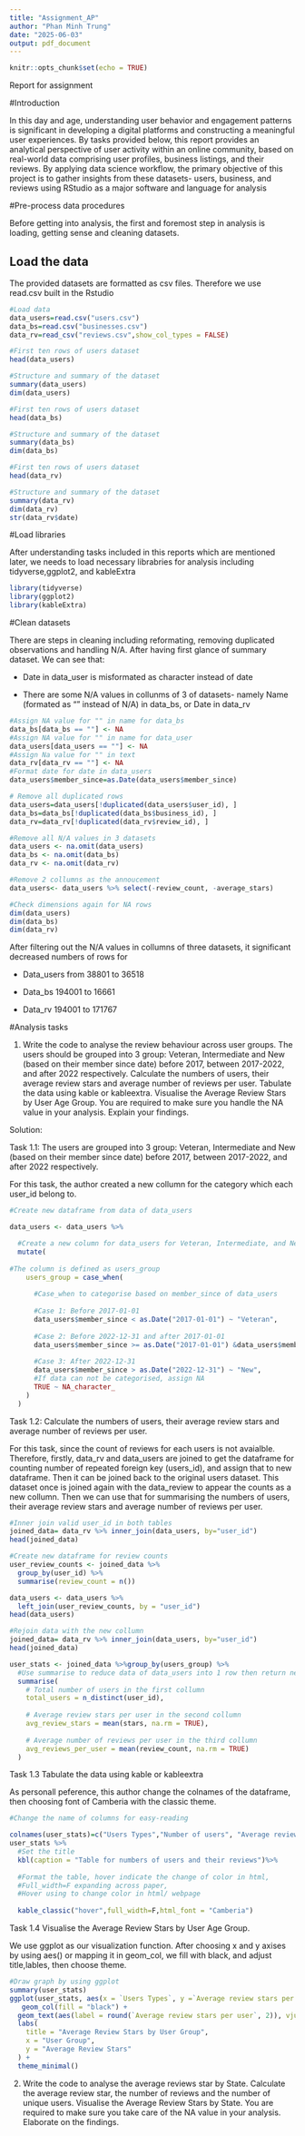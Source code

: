 ```yaml
---
title: "Assignment_AP"
author: "Phan Minh Trung"
date: "2025-06-03"
output: pdf_document
---
```


```r
knitr::opts_chunk$set(echo = TRUE)
```


Report for assignment 

#Introduction

In this day and age, understanding user behavior and engagement patterns is significant in developing a digital platforms and constructing a  meaningful user experiences. By tasks provided below, this report provides an analytical perspective of user activity within an online community, based on real-world data comprising user profiles, business listings, and their reviews. By applying data science workflow, the primary objective of this project is to gather insights from these datasets- users, business, and reviews using RStudio as a major software and language for analysis 

#Pre-process data procedures

Before getting into analysis, the first and foremost step in analysis is loading, getting sense and cleaning datasets. 

## Load the data

The provided datasets are formatted as csv files. Therefore we use read.csv built in the Rstudio

```r
#Load data
data_users=read.csv("users.csv")
data_bs=read.csv("businesses.csv")
data_rv=read_csv("reviews.csv",show_col_types = FALSE)
```


```r
#First ten rows of users dataset
head(data_users)
```
```r
#Structure and summary of the dataset
summary(data_users)
dim(data_users)
```


```r
#First ten rows of users dataset
head(data_bs)

```

```r
#Structure and summary of the dataset
summary(data_bs)
dim(data_bs)
```

```r
#First ten rows of users dataset
head(data_rv)
```


```r
#Structure and summary of the dataset
summary(data_rv)
dim(data_rv)
str(data_rv$date)
```

#Load libraries

After understanding tasks included in this reports which are mentioned later, we needs to load necessary librabries for analysis including tidyverse,ggplot2, and kableExtra

```r
library(tidyverse)
library(ggplot2)
library(kableExtra)
```

#Clean datasets

There are steps in cleaning including reformating, removing duplicated observations and handling N/A. After having first glance of summary dataset. We can see that:

- Date in data_user is misformated as character instead of date

- There are some N/A values in collunms of 3 of datasets- namely Name (formated as "" instead of N/A) in data_bs, or Date in data_rv

```r
#Assign NA value for "" in name for data_bs
data_bs[data_bs == ""] <- NA
#Assign NA value for "" in name for data_user
data_users[data_users == ""] <- NA
#Assign Na value for "" in text
data_rv[data_rv == ""] <- NA
#Format date for date in data_users
data_users$member_since=as.Date(data_users$member_since)

# Remove all duplicated rows
data_users=data_users[!duplicated(data_users$user_id), ]
data_bs=data_bs[!duplicated(data_bs$business_id), ]
data_rv=data_rv[!duplicated(data_rv$review_id), ]

#Remove all N/A values in 3 datasets
data_users <- na.omit(data_users)
data_bs <- na.omit(data_bs)
data_rv <- na.omit(data_rv)

#Remove 2 collumns as the annoucement 
data_users<- data_users %>% select(-review_count, -average_stars)
```

```r
#Check dimensions again for NA rows
dim(data_users)
dim(data_bs)
dim(data_rv)
```

After filtering out the N/A values in collumns of three datasets, it significant decreased numbers of rows for 

- Data_users from 38801 to 36518    

- Data_bs 194001 to 16661 

- Data_rv 194001 to 171767  


#Analysis tasks

1. Write the code to analyse the review behaviour across user groups. The users should be grouped into 3 group: Veteran, Intermediate and New (based on their member since date) before 2017, between 2017-2022, and after 2022 respectively. Calculate the numbers of users, their average review stars and average number of reviews per user. Tabulate the data using kable or kableextra. Visualise the Average Review Stars by User Age Group. You are required to make sure you handle the NA value in your analysis. Explain your findings.

Solution:

Task 1.1: The users are grouped into 3 group: Veteran, Intermediate and New (based on their member since date) before 2017, between 2017-2022, and after 2022 respectively.

For this task, the author created a new collumn for the category which each user_id belong to. 


```r
#Create new dataframe from data of data_users

data_users <- data_users %>%

  #Create a new column for data_users for Veteran, Intermediate, and New by mutate
  mutate( 
    
#The column is defined as users_group
    users_group = case_when(
      
      #Case_when to categorise based on member_since of data_users
      
      #Case 1: Before 2017-01-01
      data_users$member_since < as.Date("2017-01-01") ~ "Veteran",
      
      #Case 2: Before 2022-12-31 and after 2017-01-01
      data_users$member_since >= as.Date("2017-01-01") &data_users$member_since <= as.Date("2022-12-31") ~ "Intermediate",
      
      #Case 3: After 2022-12-31
      data_users$member_since > as.Date("2022-12-31") ~ "New",
      #If data can not be categorised, assign NA
      TRUE ~ NA_character_
    )
  )
```

Task 1.2: Calculate the numbers of users, their average review stars and average number of reviews per user.

For this task, since the count of reviews for each users is not avaialble. Therefore, firstly, data_rv and data_users are joined to get the dataframe for counting number of repeated foreign key (users_id), and assign that to new dataframe. Then it can be joined back to the original users dataset. This dataset once is joined again with the data_review to appear the counts as a new collumn. Then we can use that for summarising the numbers of users, their average review stars and average number of reviews per user. 

```r

#Inner join valid user_id in both tables 
joined_data= data_rv %>% inner_join(data_users, by="user_id")
head(joined_data)

#Create new dataframe for review counts
user_review_counts <- joined_data %>%
  group_by(user_id) %>%
  summarise(review_count = n())

data_users <- data_users %>%
  left_join(user_review_counts, by = "user_id")
head(data_users)

#Rejoin data with the new collumn
joined_data= data_rv %>% inner_join(data_users, by="user_id")
head(joined_data)

user_stats <- joined_data %>%group_by(users_group) %>% 
  #Use summarise to reduce data of data_users into 1 row then return neeeded statistics as defined names like total_users,avg_review_stars...
  summarise(
    # Total number of users in the first collumn
    total_users = n_distinct(user_id),
    
    # Average review stars per user in the second collumn
    avg_review_stars = mean(stars, na.rm = TRUE),
    
    # Average number of reviews per user in the third collumn
    avg_reviews_per_user = mean(review_count, na.rm = TRUE)
  )

```
Task 1.3 Tabulate the data using kable or kableextra

As personall peference, this author change the colnames of the dataframe, then choosing font of Camberia with the classic theme.
```r
#Change the name of columns for easy-reading

colnames(user_stats)=c("Users Types","Number of users", "Average review stars per user","Average number of reviews per user")
user_stats %>% 
  #Set the title 
  kbl(caption = "Table for numbers of users and their reviews")%>%
  
  #Format the table, hover indicate the change of color in html, 
  #Full_width=F expanding across paper, 
  #Hover using to change color in html/ webpage
  
  kable_classic("hover",full_width=F,html_font = "Camberia")

```
Task 1.4 Visualise the Average Review Stars by User Age Group.

We use ggplot as our visualization function. After choosing x and y axises by using aes() or mapping it in geom_col, we fill with black, and adjust title,lables, then choose theme.
```r
#Draw graph by using ggplot
summary(user_stats)
ggplot(user_stats, aes(x = `Users Types`, y =`Average review stars per user`)) +
   geom_col(fill = "black") +
  geom_text(aes(label = round(`Average review stars per user`, 2)), vjust = -0.5)+
  labs(
    title = "Average Review Stars by User Group",
    x = "User Group",
    y = "Average Review Stars"
  ) +
  theme_minimal()

```


2. Write the code to analyse the average reviews star by State. Calculate the average review star, the
number of reviews and the number of unique users. Visualise the Average Review Stars by State.
You are required to make sure you take care of the NA value in your analysis. Elaborate on the
findings.









